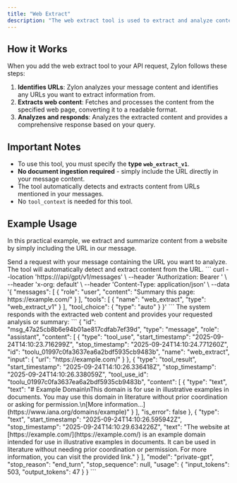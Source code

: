 ```yaml
---
title: "Web Extract"
description: "The web extract tool is used to extract and analyze content from web pages by providing a URL directly in your message."
---
```



## How it Works

When you add the web extract tool to your API request, Zylon follows these steps:

1. **Identifies URLs**: Zylon analyzes your message content and identifies any URLs you want to extract information from.
2. **Extracts web content**: Fetches and processes the content from the specified web page, converting it to a readable format.
3. **Analyzes and responds**: Analyzes the extracted content and provides a comprehensive response based on your query.

## Important Notes

- To use this tool, you must specify the **type `web_extract_v1`**.
- **No document ingestion required** - simply include the URL directly in your message content.
- The tool automatically detects and extracts content from URLs mentioned in your messages.
- No `tool_context` is needed for this tool.

## Example Usage

In this practical example, we extract and summarize content from a website by simply including the URL in our message.

<Steps>
<Step title="Perform Web Extract">
    Send a request with your message containing the URL you want to analyze. The tool will automatically detect and extract content from the URL.
    <Tabs>
      <Tab title="Shell">
        ```
        curl --location 'https://<your-host>/api/gpt/v1/messages' \
        --header 'Authorization: Bearer <your-token>' \
        --header 'x-org: default' \
        --header 'Content-Type: application/json' \
        --data '{
          "messages": [
            {
              "role": "user",
              "content": "Summary this page: https://example.com/"
            }
          ],
          "tools": [
            {
              "name": "web_extract",
              "type": "web_extract_v1"
            }
          ],
          "tool_choice": { "type": "auto" }
        }'
        ```
      </Tab>
    </Tabs>
    </Step>
<Step title="Response">
    The system responds with the extracted web content and provides your requested analysis or summary:
     ```
      {
        "id": "msg_47a25cb8b6e94b01ae817cdfab7ef39d",
        "type": "message",
        "role": "assistant",
        "content": [
            {
                "type": "tool_use",
                "start_timestamp": "2025-09-24T14:10:23.716299Z",
                "stop_timestamp": "2025-09-24T14:10:24.771260Z",
                "id": "toolu_01997c0fa3637ea6a2bdf5935cb9483b",
                "name": "web_extract",
                "input": {
                    "url": "https://example.com/"
                }
            },
            {
                "type": "tool_result",
                "start_timestamp": "2025-09-24T14:10:26.336418Z",
                "stop_timestamp": "2025-09-24T14:10:26.338059Z",
                "tool_use_id": "toolu_01997c0fa3637ea6a2bdf5935cb9483b",
                "content": [
                    {
                        "type": "text",
                        "text": "# Example Domain\nThis domain is for use in illustrative examples in documents. You may use this domain in literature without prior coordination or asking for permission.\n[More information...](https://www.iana.org/domains/example)"
                    }
                ],
                "is_error": false
            },
            {
                "type": "text",
                "start_timestamp": "2025-09-24T14:10:26.595942Z",
                "stop_timestamp": "2025-09-24T14:10:29.634226Z",
                "text": "The website at [https://example.com/](https://example.com/) is an example domain intended for use in illustrative examples in documents. It can be used in literature without needing prior coordination or permission. For more information, you can visit the provided link."
            }
        ],
        "model": "private-gpt",
        "stop_reason": "end_turn",
        "stop_sequence": null,
        "usage": {
            "input_tokens": 503,
            "output_tokens": 47
        }
    }
     ```
    </Step>
</Steps>
